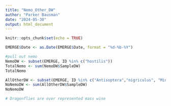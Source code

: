 ```yaml
---
title: "Nemo_Other_DW"
author: "Parker Bausman"
date: "2024-05-30"
output: html_document
---
```


```r
knitr::opts_chunk$set(echo = TRUE)
```

```r
EMERGE$Date <- as.Date(EMERGE$Date, format = "%d-%b-%Y")
```

```r
#pull out nemo
NemoDW <- subset(EMERGE, ID %in% c("hostilis"))
TotalNemo <- sum(NemoDW$SampleDW)
TotalNemo
```
```r
AllOtherDW <- subset(EMERGE, ID %in% c("Antisoptera","nigriculus", "Midges","Ceratopogonidae","Diptera", "Mosquito", "Zygoptera", "externus"))
NoNemoDW <- sum(AllOtherDW$SampleDW)
NoNemoDW

# Dragonflies are over represented mass wise 
```




